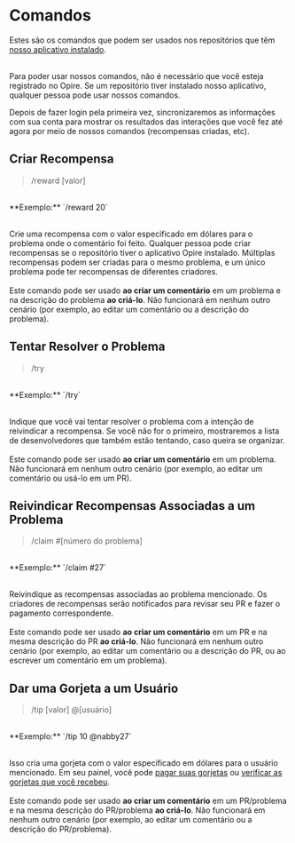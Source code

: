 
# Comandos

Estes são os comandos que podem ser usados nos repositórios que têm [nosso aplicativo instalado](/overview/install-bot).

<br/>
<InfoPanel>
Para poder usar nossos comandos, não é necessário que você esteja registrado no Opire. Se um repositório tiver instalado nosso aplicativo, qualquer pessoa pode usar nossos comandos.

Depois de fazer login pela primeira vez, sincronizaremos as informações com sua conta para mostrar os resultados das interações que você fez até agora por meio de nossos comandos (recompensas criadas, etc).
</InfoPanel>

## Criar Recompensa

> /reward [valor]

<br/>
<DimmedText>**Exemplo:** `/reward 20`</DimmedText>
<br/><br/>

<span>Crie uma recompensa com o valor especificado em dólares para o problema onde o comentário foi feito. Qualquer pessoa pode criar recompensas se o repositório tiver o aplicativo Opire instalado. Múltiplas recompensas podem ser criadas para o mesmo problema, e um único problema pode ter recompensas de diferentes criadores.</span>
<br/><br/>
<InfoPanel>Este comando pode ser usado **ao criar um comentário** em um problema e na descrição do problema **ao criá-lo**. Não funcionará em nenhum outro cenário (por exemplo, ao editar um comentário ou a descrição do problema).</InfoPanel>

## Tentar Resolver o Problema

> /try

<br/>
<DimmedText>**Exemplo:** `/try`</DimmedText>
<br/><br/>

<span>Indique que você vai tentar resolver o problema com a intenção de reivindicar a recompensa. Se você não for o primeiro, mostraremos a lista de desenvolvedores que também estão tentando, caso queira se organizar.</span>
<br/><br/>
<InfoPanel>Este comando pode ser usado **ao criar um comentário** em um problema. Não funcionará em nenhum outro cenário (por exemplo, ao editar um comentário ou usá-lo em um PR).</InfoPanel>

## Reivindicar Recompensas Associadas a um Problema

> /claim #[número do problema]

<br/>
<DimmedText>**Exemplo:** `/claim #27`</DimmedText>
<br/><br/>

<span>Reivindique as recompensas associadas ao problema mencionado. Os criadores de recompensas serão notificados para revisar seu PR e fazer o pagamento correspondente.</span>
<br/><br/>
<InfoPanel>Este comando pode ser usado **ao criar um comentário** em um PR e na mesma descrição do PR **ao criá-lo**. Não funcionará em nenhum outro cenário (por exemplo, ao editar um comentário ou a descrição do PR, ou ao escrever um comentário em um problema).</InfoPanel>

## Dar uma Gorjeta a um Usuário

> /tip [valor] @[usuário]

<br/>
<DimmedText>**Exemplo:** `/tip 10 @nabby27`</DimmedText>
<br/><br/>

<span>Isso cria uma gorjeta com o valor especificado em dólares para o usuário mencionado. Em seu painel, você pode [pagar suas gorjetas](https://app.opire.dev/dashboard/creator/tips) ou [verificar as gorjetas que você recebeu](https://app.opire.dev/dashboard/programmer/tips).</span>
<br/><br/>
<InfoPanel>Este comando pode ser usado **ao criar um comentário** em um PR/problema e na mesma descrição do PR/problema **ao criá-lo**. Não funcionará em nenhum outro cenário (por exemplo, ao editar um comentário ou a descrição do PR/problema).</InfoPanel>
